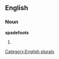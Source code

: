 ==English==

===Noun===
'''spadefoots'''

# {{plural of|[[spadefoot]]}}

[[Category:English plurals]]